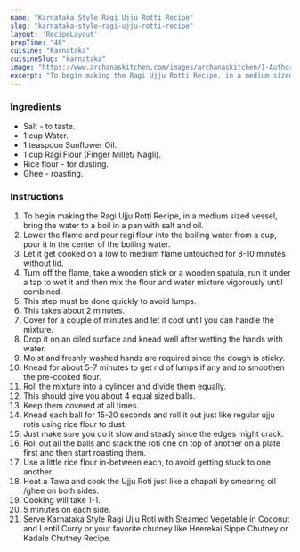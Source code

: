 ---
name: "Karnataka Style Ragi Ujju Rotti Recipe"
slug: "karnataka-style-ragi-ujju-rotti-recipe"
layout: 'RecipeLayout'
prepTime: "40"
cuisine: "Karnataka"
cuisineSlug: "karnataka"
image: "https://www.archanaskitchen.com/images/archanaskitchen/1-Author/Gauravi_Vinay/Ragi_Ujju_Rotti.jpg"
excerpt: "To begin making the Ragi Ujju Rotti Recipe, in a medium sized vessel, bring the water to a boil in a pan with salt and oil"
---

### Ingredients

- Salt - to taste.
- 1 cup Water.
- 1 teaspoon Sunflower Oil.
- 1 cup Ragi Flour (Finger Millet/ Nagli).
- Rice flour - for dusting.
- Ghee - roasting.

### Instructions

1. To begin making the Ragi Ujju Rotti Recipe, in a medium sized vessel, bring the water to a boil in a pan with salt and oil.
1. Lower the flame and pour ragi flour into the boiling water from a cup, pour it in the center of the boiling water.
1. Let it get cooked on a low to medium flame untouched for 8-10 minutes without lid.
1. Turn off the flame, take a wooden stick or a wooden spatula, run it under a tap to wet it and then mix the flour and water mixture vigorously until combined.
1. This step must be done quickly to avoid lumps.
1. This takes about 2 minutes.
1. Cover for a couple of minutes and let it cool until you can handle the mixture.
1. Drop it on an oiled surface and knead well after wetting the hands with water.
1. Moist and freshly washed hands are required since the dough is sticky.
1. Knead for about 5-7 minutes to get rid of lumps if any and to smoothen the pre-cooked flour.
1. Roll the mixture into a cylinder and divide them equally.
1. This should give you about 4 equal sized balls.
1. Keep them covered at all times.
1. Knead each ball for 15-20 seconds and roll it out just like regular ujju rotis using rice flour to dust.
1. Just make sure you do it slow and steady since the edges might crack.
1. Roll out all the balls and stack the roti one on top of another on a plate first and then start roasting them.
1. Use a little rice flour in-between each, to avoid getting stuck to one another.
1. Heat a Tawa and cook the Ujju Roti just like a chapati by smearing oil /ghee on both sides.
1. Cooking will take 1-1.
1. 5 minutes on each side.
1. Serve Karnataka Style Ragi Ujju Roti with Steamed Vegetable in Coconut and Lentil Curry or your favorite chutney like Heerekai Sippe Chutney or Kadale Chutney Recipe.

